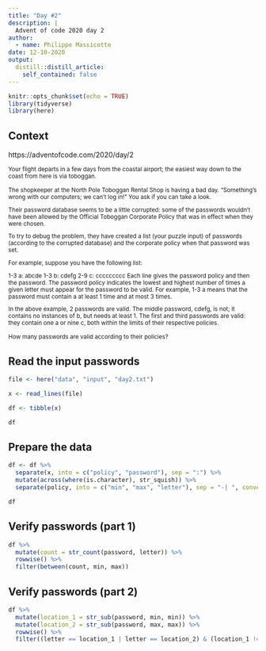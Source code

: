 ```yaml
---
title: "Day #2"
description: |
  Advent of code 2020 day 2
author:
  - name: Philippe Massicotte
date: 12-10-2020
output:
  distill::distill_article:
    self_contained: false
---
```



```r
knitr::opts_chunk$set(echo = TRUE)
library(tidyverse)
library(here)
```

## Context

https://adventofcode.com/2020/day/2

<small>
Your flight departs in a few days from the coastal airport; the easiest way down to the coast from here is via toboggan.

The shopkeeper at the North Pole Toboggan Rental Shop is having a bad day. "Something's wrong with our computers; we can't log in!" You ask if you can take a look.

Their password database seems to be a little corrupted: some of the passwords wouldn't have been allowed by the Official Toboggan Corporate Policy that was in effect when they were chosen.

To try to debug the problem, they have created a list (your puzzle input) of passwords (according to the corrupted database) and the corporate policy when that password was set.

For example, suppose you have the following list:

1-3 a: abcde
1-3 b: cdefg
2-9 c: ccccccccc
Each line gives the password policy and then the password. The password policy indicates the lowest and highest number of times a given letter must appear for the password to be valid. For example, 1-3 a means that the password must contain a at least 1 time and at most 3 times.

In the above example, 2 passwords are valid. The middle password, cdefg, is not; it contains no instances of b, but needs at least 1. The first and third passwords are valid: they contain one a or nine c, both within the limits of their respective policies.

How many passwords are valid according to their policies?
</small>

## Read the input passwords

```r
file <- here("data", "input", "day2.txt")

x <- read_lines(file) 

df <- tibble(x)

df
```

## Prepare the data

```r
df <- df %>% 
  separate(x, into = c("policy", "password"), sep = ":") %>% 
  mutate(across(where(is.character), str_squish)) %>% 
  separate(policy, into = c("min", "max", "letter"), sep = "-| ", convert = TRUE)

df
```
## Verify passwords (part 1)

```r
df %>% 
  mutate(count = str_count(password, letter)) %>% 
  rowwise() %>% 
  filter(between(count, min, max))
```

## Verify passwords (part 2)

```r
df %>% 
  mutate(location_1 = str_sub(password, min, min)) %>% 
  mutate(location_2 = str_sub(password, max, max)) %>% 
  rowwise() %>% 
  filter((letter == location_1 | letter == location_2) & (location_1 != location_2))
```

